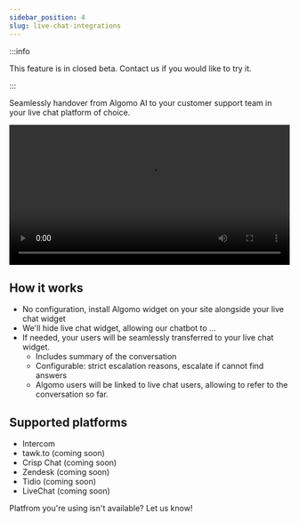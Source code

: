 ```yaml
---
sidebar_position: 4
slug: live-chat-integrations
---
```



:::info

This feature is in closed beta. <OpenAlgomoWidgetButton>Contact us</OpenAlgomoWidgetButton> if you would like to try it.

:::


Seamlessly handover from Algomo AI to your customer support team in your live chat platform of choice.

<video controls width="100%">
  <source src="/media/intercom-live-chat.mp4" type="video/mp4" autoplay />
</video>

## How it works

- No configuration, install Algomo widget on your site alongside your live chat widget
- We'll hide live chat widget, allowing our chatbot to ...
- If needed, your users will be seamlessly transferred to your live chat widget.
  - Includes summary of the conversation
  - Configurable: strict escalation reasons, escalate if cannot find answers
  - Algomo users will be linked to live chat users, allowing to refer to the conversation so far.

## Supported platforms

- Intercom
- tawk.to (coming soon)
- Crisp Chat (coming soon)
- Zendesk (coming soon)
- Tidio (coming soon)
- LiveChat (coming soon)

Platfrom you're using isn't available? <OpenAlgomoWidgetButton>Let us know!</OpenAlgomoWidgetButton>
